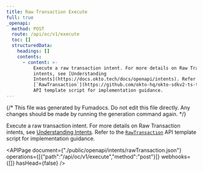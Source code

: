 ```yaml
---
title: Raw Transaction Execute
full: true
_openapi:
  method: POST
  route: /api/oc/v1/execute
  toc: []
  structuredData:
    headings: []
    contents:
      - content: >-
          Execute a raw transaction intent. For more details on Raw Transaction
          intents, see [Understanding
          Intents](https://docs.okto.tech/docs/openapi/intents). Refer to the
          [`RawTransaction`](https://github.com/okto-hq/okto-sdkv2-ts-template/blob/main/src/api-template/intents/rawTransaction.ts)
          API template script for implementation guidance.
---
```


{/* This file was generated by Fumadocs. Do not edit this file directly. Any changes should be made by running the generation command again. */}

Execute a raw transaction intent. For more details on Raw Transaction intents, see [Understanding Intents](https://docs.okto.tech/docs/openapi/intents). Refer to the [`RawTransaction`](https://github.com/okto-hq/okto-sdkv2-ts-template/blob/main/src/api-template/intents/rawTransaction.ts) API template script for implementation guidance.

<APIPage document={"./public/openapi/intents/rawTransaction.json"} operations={[{"path":"/api/oc/v1/execute","method":"post"}]} webhooks={[]} hasHead={false} />